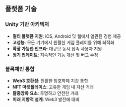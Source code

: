 ## 플랫폼 기술

### Unity 기반 아키텍처
- **멀티 플랫폼 지원**: iOS, Android 및 웹에서 일관된 경험 제공
- **고성능**: 모든 기기에서 원활한 게임 플레이를 위해 최적화
- **확장 가능한 인프라**: 대규모 동시 접속 사용자 지원
- **정기 업데이트**: 지속적인 기능 개선 및 버그 수정


### 블록체인 통합
- **Web3 호환성**: 원활한 암호화폐 지갑 통합
- **NFT 마켓플레이스**: 고유한 게임 내 자산 거래
- **탈중앙화 요소**: 투명하고 안전한 거래
- **미래 지향적 설계**: Web3 발전에 대비